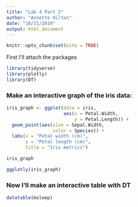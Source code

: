 ```yaml
---
title: "Lab 4 Part 2"
author: "Annette Hilton"
date: "10/21/2019"
output: html_document
---
```


```r
knitr::opts_chunk$set(echo = TRUE)
```

First I'll attach the packages 

```r

library(tidyverse)
library(plotly)
library(DT)
```

### Make an interactive graph of the iris data: 

```r

iris_graph <- ggplot(data = iris, 
                     aes(x = Petal.Width, 
                         y = Petal.Length)) +
  geom_point(aes(size = Sepal.Width, 
                 color = Species)) + 
  labs(x = "Petal width (cm)", 
       y = "Petal length (cm)", 
       title = "Iris metrics")

iris_graph

ggplotly(iris_graph)
```

### Now I'll make an interactive table with DT

```r

datatable(msleep)
```

